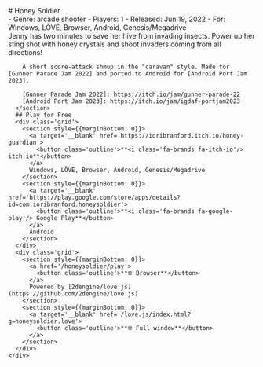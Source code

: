 

<section style={{textAlign: 'center'}}>
  # Honey Soldier
</section>
<section>
  <div class='grid'>
    <div>
      <Gallery id='media' items={GalleryItems} showActive={true} aspectRatio='16/9' />
      <article style={{marginTop: '1rem', marginBottom: '1rem', paddingTop: '1rem', paddingBottom: '0.25rem'}}>
        - Genre: arcade shooter
        - Players: 1
        - Released: Jun 19, 2022
        - For: Windows, LÖVE, Browser, Android, Genesis/Megadrive
      </article>
    </div>
    <div>
      <section>
        Jenny has two minutes to save her hive from invading insects. Power up her sting shot with honey crystals and shoot invaders coming from all directions!

        A short score-attack shmup in the "caravan" style. Made for [Gunner Parade Jam 2022] and ported to Android for [Android Port Jam 2023].

        [Gunner Parade Jam 2022]: https://itch.io/jam/gunner-parade-22
        [Android Port Jam 2023]: https://itch.io/jam/igdaf-portjam2023
      </section>
      ## Play for Free
      <div class='grid'>
        <section style={{marginBottom: 0}}>
          <a target='__blank' href='https://ioribranford.itch.io/honey-guardian'>
            <button class='outline'>**<i class='fa-brands fa-itch-io'/> itch.io**</button>
          </a>
          Windows, LÖVE, Browser, Android, Genesis/Megadrive
        </section>
        <section style={{marginBottom: 0}}>
          <a target='__blank' href='https://play.google.com/store/apps/details?id=com.ioribranford.honeysoldier'>
            <button class='outline'>**<i class='fa-brands fa-google-play'/> Google Play**</button>
          </a>
          Android
        </section>
      </div>
      <div class='grid'>
        <section style={{marginBottom: 0}}>
          <a href='/honeysoldier/play'>
            <button class='outline'>**🌐 Browser**</button>
          </a>
          Powered by [2dengine/love.js](https://github.com/2dengine/love.js)
        </section>
        <section style={{marginBottom: 0}}>
          <a target='__blank' href='/love.js/index.html?g=honeysoldier.love'>
            <button class='outline'>**🌐 Full window**</button>
          </a>
        </section>
      </div>
    </div>
  </div>
</section>